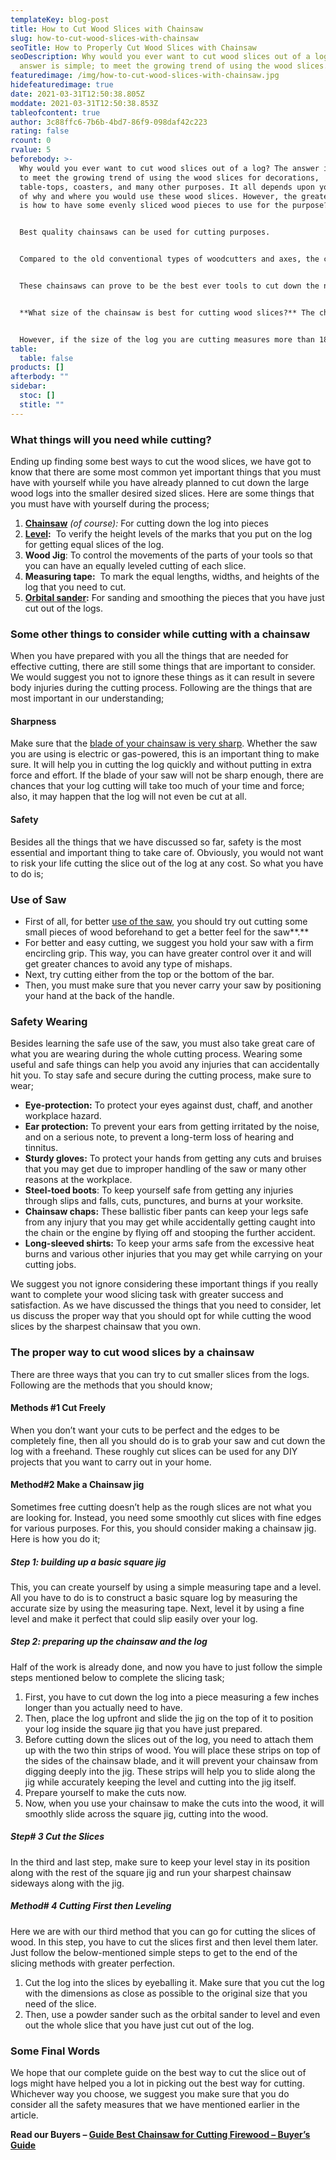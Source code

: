 ```yaml
---
templateKey: blog-post
title: How to Cut Wood Slices with Chainsaw
slug: how-to-cut-wood-slices-with-chainsaw
seoTitle: How to Properly Cut Wood Slices with Chainsaw
seoDescription: Why would you ever want to cut wood slices out of a log? The
  answer is simple; to meet the growing trend of using the wood slices.
featuredimage: /img/how-to-cut-wood-slices-with-chainsaw.jpg
hidefeaturedimage: true
date: 2021-03-31T12:50:38.805Z
moddate: 2021-03-31T12:50:38.853Z
tableofcontent: true
author: 3c88ffc6-7b6b-4bd7-86f9-098daf42c223
rating: false
rcount: 0
rvalue: 5
beforebody: >-
  Why would you ever want to cut wood slices out of a log? The answer is simple;
  to meet the growing trend of using the wood slices for decorations,
  table-tops, coasters, and many other purposes. It all depends upon your choice
  of why and where you would use these wood slices. However, the greater concern
  is how to have some evenly sliced wood pieces to use for the purpose? 


  Best quality chainsaws can be used for cutting purposes. 


  Compared to the old conventional types of woodcutters and axes, the chainsaws are electric, battery, or gasoline-powered advanced tools that can be carried along anywhere for cutting purposes. For that, they have a sharp set of teeth that are artistically attached to the rotating chain that is pushed to working by a powerful guide bar. 


  These chainsaws can prove to be the best ever tools to cut down the nice and even slices of the wood that you can use for whatever purpose of your choice. There are many ways of cutting the logs, but before moving ahead, let us take a deeper look into some important things that you must have in mind before moving ahead to the actual cutting process. 


  **What size of the chainsaw is best for cutting wood slices?** The choice for the size of the chainsaw purely depends upon the size of the log that you are going to cut down. Normally, for the logs measuring up to 18 inches or less, you can use any sharp and best quality chainsaw with a blade of 16 or 18 inches in size. This size of chainsaw is perfectly ideal for cutting these sized chainsaws. 


  However, if the size of the log you are cutting measures more than 18 inches, then we would suggest you use the chainsaw with a blade size bigger than 18-inches-almost 24 inches in size.
table:
  table: false
products: []
afterbody: ""
sidebar:
  stoc: []
  stitle: ""
---
```

### **What things will you need while cutting?** 

Ending up finding some best ways to cut the wood slices, we have got to know that there are some most common yet important things that you must have with yourself while you have already planned to cut down the large wood logs into the smaller desired sized slices. Here are some things that you must have with yourself during the process;

1. **[Chainsaw](https://powertoolsdiy.com/best-arborist-chainsaw/)** *(of course):* For cutting down the log into pieces
2. **[Level](https://powertoolsdiy.com/best-laser-levels/):**  To verify the height levels of the marks that you put on the log for getting equal slices of the log.
3. **Wood Jig**: To control the movements of the parts of your tools so that you can have an equally leveled cutting of each slice.
4. **Measuring tape:**  To mark the equal lengths, widths, and heights of the log that you need to cut.
5. **[Orbital sander](https://powertoolsdiy.com/best-sanders/):** For sanding and smoothing the pieces that you have just cut out of the logs.

### Some other things to consider while cutting with a chainsaw 

When you have prepared with you all the things that are needed for effective cutting, there are still some things that are important to consider. We would suggest you not to ignore these things as it can result in severe body injuries during the cutting process. Following are the things that are most important in our understanding;

#### Sharpness 

Make sure that the [blade of your chainsaw is very sharp](https://powertoolsdiy.com/best-chainsaw-sharpener/). Whether the saw you are using is electric or gas-powered, this is an important thing to make sure. It will help you in cutting the log quickly and without putting in extra force and effort. If the blade of your saw will not be sharp enough, there are chances that your log cutting will take too much of your time and force; also, it may happen that the log will not even be cut at all.

#### Safety 

Besides all the things that we have discussed so far, safety is the most essential and important thing to take care of. Obviously, you would not want to risk your life cutting the slice out of the log at any cost. So what you have to do is; 

### Use of Saw 

* First of all, for better [use of the saw](https://powertoolsdiy.com/best-coping-saw/), you should try out cutting some small pieces of wood beforehand to get a better feel for the saw**.** 
* For better and easy cutting, we suggest you hold your saw with a firm encircling grip. This way, you can have greater control over it and will get greater chances to avoid any type of mishaps.
* Next, try cutting either from the top or the bottom of the bar.
* Then, you must make sure that you never carry your saw by positioning your hand at the back of the handle.

### Safety Wearing 

Besides learning the safe use of the saw, you must also take great care of what you are wearing during the whole cutting process. Wearing some useful and safe things can help you avoid any injuries that can accidentally hit you. To stay safe and secure during the cutting process, make sure to wear;

* **Eye-protection:** To protect your eyes against dust, chaff, and another workplace hazard. 
* **Ear protection:** To prevent your ears from getting irritated by the noise, and on a serious note, to prevent a long-term loss of hearing and tinnitus.
* **Sturdy gloves:** To protect your hands from getting any cuts and bruises that you may get due to improper handling of the saw or many other reasons at the workplace.
* **Steel-toed boots**: To keep yourself safe from getting any injuries through slips and falls, cuts, punctures, and burns at your worksite.
* **Chainsaw chaps:** These ballistic fiber pants can keep your legs safe from any injury that you may get while accidentally getting caught into the chain or the engine by flying off and stooping the further accident.
* **Long-sleeved shirts:** To keep your arms safe from the excessive heat burns and various other injuries that you may get while carrying on your cutting jobs.

We suggest you not ignore considering these important things if you really want to complete your wood slicing task with greater success and satisfaction. As we have discussed the things that you need to consider, let us discuss the proper way that you should opt for while cutting the wood slices by the sharpest chainsaw that you own.

### **The proper way to cut wood slices by a chainsaw** 

There are three ways that you can try to cut smaller slices from the logs. Following are the methods that you should know;

#### **Methods #1 Cut Freely** 

When you don’t want your cuts to be perfect and the edges to be completely fine, then all you should do is to grab your saw and cut down the log with a freehand. These roughly cut slices can be used for any DIY projects that you want to carry out in your home.

#### **Method#2 Make a Chainsaw jig** 

Sometimes free cutting doesn’t help as the rough slices are not what you are looking for. Instead, you need some smoothly cut slices with fine edges for various purposes. For this, you should consider making a chainsaw jig. Here is how you do it;

##### **Step 1: building up a basic square jig** 

This, you can create yourself by using a simple measuring tape and a level. All you have to do is to construct a basic square log by measuring the accurate size by using the measuring tape. Next, level it by using a fine level and make it perfect that could slip easily over your log.

##### **Step 2: preparing up the chainsaw and the log** 

Half of the work is already done, and now you have to just follow the simple steps mentioned below to complete the slicing task;

1. First, you have to cut down the log into a piece measuring a few inches longer than you actually need to have.
2. Then, place the log upfront and slide the jig on the top of it to position your log inside the square jig that you have just prepared.
3. Before cutting down the slices out of the log, you need to attach them up with the two thin strips of wood. You will place these strips on top of the sides of the chainsaw blade, and it will prevent your chainsaw from digging deeply into the jig. These strips will help you to slide along the jig while accurately keeping the level and cutting into the jig itself.
4. Prepare yourself to make the cuts now.
5. Now, when you use your chainsaw to make the cuts into the wood, it will smoothly slide across the square jig, cutting into the wood.

##### **Step# 3 Cut the Slices** 

In the third and last step, make sure to keep your level stay in its position along with the rest of the square jig and run your sharpest chainsaw sideways along with the jig.

##### **Method# 4 Cutting First then Leveling** 

Here we are with our third method that you can go for cutting the slices of wood. In this step, you have to cut the slices first and then level them later. Just follow the below-mentioned simple steps to get to the end of the slicing methods with greater perfection.

1. Cut the log into the slices by eyeballing it. Make sure that you cut the log with the dimensions as close as possible to the original size that you need of the slice.
2. Then, use a powder sander such as the orbital sander to level and even out the whole slice that you have just cut out of the log.

### Some Final Words 

We hope that our complete guide on the best way to cut the slice out of logs might have helped you a lot in picking out the best way for cutting. Whichever way you choose, we suggest you make sure that you do consider all the safety measures that we have mentioned earlier in the article. 

**Read our Buyers – [Guide Best Chainsaw for Cutting Firewood – Buyer’s Guide](https://powertoolsdiy.com/best-chainsaw-for-cutting-firewood/)**